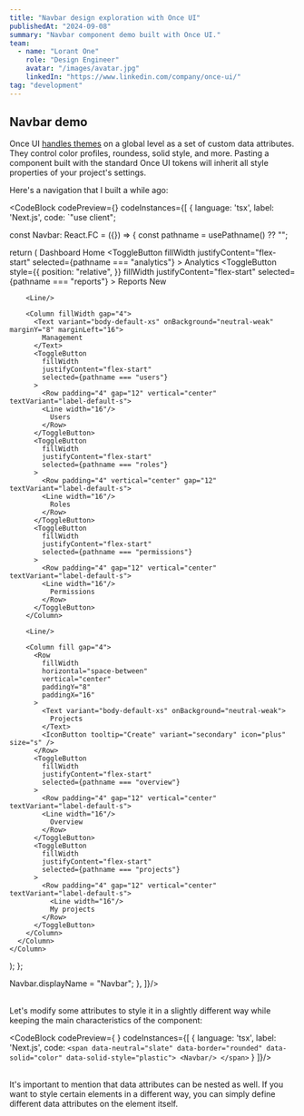 ```yaml
---
title: "Navbar design exploration with Once UI"
publishedAt: "2024-09-08"
summary: "Navbar component demo built with Once UI."
team:
  - name: "Lorant One"
    role: "Design Engineer"
    avatar: "/images/avatar.jpg"
    linkedIn: "https://www.linkedin.com/company/once-ui/"
tag: "development"
---
```


## Navbar demo

Once UI [handles themes](https://once-ui.com/docs/theming) on a global level as a set of custom data attributes. They control color profiles, roundess, solid style, and more. Pasting a component built with the standard Once UI tokens will inherit all style properties of your project's settings.

Here's a navigation that I built a while ago:

<CodeBlock
    codePreview={<Navbar/>}
    codeInstances={[
        {
            language: 'tsx',
            label: 'Next.js',
            code:
`"use client";


const Navbar: React.FC = ({}) => {
  const pathname = usePathname() ?? "";

  return (
    <Column
      maxWidth={16}
      fill
      paddingX="16"
      paddingY="32"
      gap="m"
      background="page"
      border="neutral-weak"
      radius="l"
    >
      <Column fill paddingX="xs" gap="m">
        <Column fillWidth gap="4">
          <Text
            variant="body-default-xs"
            onBackground="neutral-weak"
            marginBottom="8"
            marginLeft="16"
          >
            Dashboard
          </Text>
          <ToggleButton fillWidth justifyContent="flex-start" selected={true}>
            <Row padding="4" vertical="center" gap="12" textVariant="label-default-s">
              <Icon name="PiHouseDuotone" onBackground="neutral-weak" size="xs" />
              Home
            </Row>
          </ToggleButton>
          <ToggleButton
            fillWidth
            justifyContent="flex-start"
            selected={pathname === "analytics"}
          >
            <Row padding="4" vertical="center" gap="12" textVariant="label-default-s">
              <Icon name="PiTrendUpDuotone" onBackground="neutral-weak" size="xs" />
              Analytics
            </Row>
          </ToggleButton>
          <ToggleButton
            style={{
              position: "relative",
            }}
            fillWidth
            justifyContent="flex-start"
            selected={pathname === "reports"}
          >
            <Row padding="4" vertical="center" gap="12" textVariant="label-default-s">
              <Icon name="PiNotebookDuotone" onBackground="neutral-weak" size="xs" />
              Reports
              <Tag
                variant="neutral"
                size="s"
                position="absolute"
                right="8">
                New
              </Tag>
            </Row>
          </ToggleButton>
        </Column>

        <Line/>

        <Column fillWidth gap="4">
          <Text variant="body-default-xs" onBackground="neutral-weak" marginY="8" marginLeft="16">
            Management
          </Text>
          <ToggleButton
            fillWidth
            justifyContent="flex-start"
            selected={pathname === "users"}
          >
            <Row padding="4" gap="12" vertical="center" textVariant="label-default-s">
            <Line width="16"/>
              Users
            </Row>
          </ToggleButton>
          <ToggleButton
            fillWidth
            justifyContent="flex-start"
            selected={pathname === "roles"}
          >
            <Row padding="4" vertical="center" gap="12" textVariant="label-default-s">
            <Line width="16"/>
              Roles
            </Row>
          </ToggleButton>
          <ToggleButton
            fillWidth
            justifyContent="flex-start"
            selected={pathname === "permissions"}
          >
            <Row padding="4" gap="12" vertical="center" textVariant="label-default-s">
            <Line width="16"/>
              Permissions
            </Row>
          </ToggleButton>
        </Column>

        <Line/>

        <Column fill gap="4">
          <Row
            fillWidth
            horizontal="space-between"
            vertical="center"
            paddingY="8"
            paddingX="16"
          >
            <Text variant="body-default-xs" onBackground="neutral-weak">
              Projects
            </Text>
            <IconButton tooltip="Create" variant="secondary" icon="plus" size="s" />
          </Row>
          <ToggleButton
            fillWidth
            justifyContent="flex-start"
            selected={pathname === "overview"}
          >
            <Row padding="4" gap="12" vertical="center" textVariant="label-default-s">
            <Line width="16"/>
              Overview
            </Row>
          </ToggleButton>
          <ToggleButton
            fillWidth
            justifyContent="flex-start"
            selected={pathname === "projects"}
          >
            <Row padding="4" gap="12" vertical="center" textVariant="label-default-s">
              <Line width="16"/>
              My projects
            </Row>
          </ToggleButton>
        </Column>
      </Column>
    </Column>
  );
};

Navbar.displayName = "Navbar";
        },
    ]}/>

<br/>
Let's modify some attributes to style it in a slightly different way while keeping the main characteristics of the component:

<CodeBlock
    codePreview={
        <Flex fillWidth
            data-theme="light"
            data-neutral="slate"
            data-border="rounded"
            data-solid="color"
            data-solid-style="plastic">
            <Navbar/>
        </Flex>
    }
    codeInstances={[
        {
            language: 'tsx',
            label: 'Next.js',
            code:
`<span
    data-neutral="slate"
    data-border="rounded"
    data-solid="color"
    data-solid-style="plastic">
    <Navbar/>
</span>`
        }
    ]}/>

<br/>
It's important to mention that data attributes can be nested as well. If you want to style certain elements in a different way, you can simply define different data attributes on the element itself.